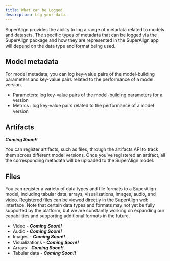 ```yaml
---
title: What can be Logged
description: Log your data.
---
```


SuperAlign provides the ability to log a range of metadata related to models and datasets. The specific types of metadata that can be logged via the SuperAlign package and how they are represented in the SuperAlign app will depend on the data type and format being used.

## Model metadata

For model metadata, you can log key-value pairs of the model-building parameters and key-value pairs related to the performance of a model version.

- Parameters: log key-value pairs of the model-building parameters for a version
- Metrics : log key-value pairs related to the performance of a model version

## Artifacts

_**Coming Soon!!**_

You can register artifacts, such as files, through the artifacts API to track them across different model versions. Once you've registered an artifact, all the corresponding metadata will be uploaded to the SuperAlign model.

## Files

You can register a variety of data types and file formats to a SuperAlign model, including tabular data, arrays, visualizations, images, audio, and video. Registered files can be viewed directly in the SuperAlign web interface. Note that certain data types and formats may not yet be fully supported by the platform, but we are constantly working on expanding our capabilities and supporting additional formats in the future.

- Video - _**Coming Soon!!**_
- Audio - _**Coming Soon!!**_
- Images - _**Coming Soon!!**_
- Visualizations - _**Coming Soon!!**_
- Arrays - _**Coming Soon!!**_
- Tabular data - _**Coming Soon!!**_
